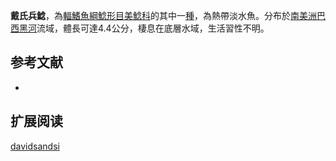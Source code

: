 {{Speciesbox
| name = 戴氏兵鯰
| image =  
| image_width = 250px
| image_caption = 
| status = NE
| status_system = IUCN3.1
| genus = Corydoras
| species = davidsandsi
| authority = [[Black|Black]], 1987
| synonyms =  
}}

'''戴氏兵鯰'''，為[[輻鰭魚綱|輻鰭魚綱]][[鯰形目|鯰形目]][[美鯰科|美鯰科]]的其中一[[種|種]]，為熱帶淡水魚。分布於[[南美洲|南美洲]][[巴西|巴西]][[黑河|黑河]]流域，體長可達4.4公分，棲息在底層水域，生活習性不明。

==参考文献==
*{{FishBase_species|genus=Corydoras|species=davidsandsi|year=2014|month=11}}

== 扩展阅读 ==
{{refbegin}}
{{wikispecies-inline|Corydoras davidsandsi|戴氏兵鯰}}
{{refend}}
{{Taxonbar|from=Q1412174}}

[[Category:兵鯰屬|davidsandsi]]